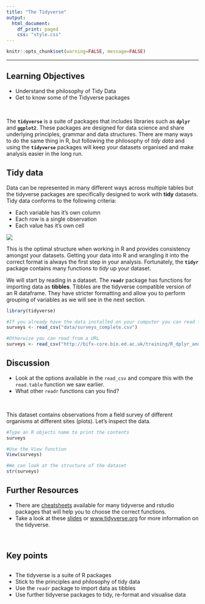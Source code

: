 ```yaml
---
title: "The Tidyverse"
output:
  html_document:
    df_print: paged
    css: "style.css"
---
```


<head>
<script src="https://kit.fontawesome.com/ece750edd7.js" crossorigin="anonymous"></script>
</head>

```r
knitr::opts_chunk$set(warning=FALSE, message=FALSE)
```

----

##
<div class="objectives">
<h2><i class="far fa-check-square"></i> Learning Objectives</h2>
 * Understand the philosophy of Tidy Data
 * Get to know some of the Tidyverse packages
</div>
<br>

The **`tidyverse`** is a suite of packages that includes libraries such as **`dplyr`** and **`ggplot2`**. These packages are designed for data science and share underlying principles, grammar and data structures. There are many ways to do the same thing in R, but following the philosophy of *tidy data* and using the **`tidyverse`** packages will keep your datasets organised and make analysis easier in the long run. 

## **Tidy data**

Data can be represented in many different ways across multiple tables but the tidyverse packages are specifically designed to work with **tidy** datasets. Tidy data conforms to the following criteria:

* Each variable has it's own column
* Each row is a single observation
* Each value has it's own cell

![](images/tidy.png)

This is the optimal structure when working in R and provides consistency amongst your datasets. Getting your data into R and wrangling it into the correct format is always the first step in your analysis. Fortunately, the **`tidyr`** package contains many functions to *tidy* up your dataset.

We will start by reading in a dataset. The **`readr`** package has functions for importing data as **tibbles**. Tibbles are the tidyverse compatible version of an R dataframe. They have stricter formatting and allow you to perform grouping of variables as we will see in the next section.

```r
library(tidyverse)

#If you already have the data installed on your computer you can read from a file:
surveys <- read_csv("data/surveys_complete.csv")
```

```r
#Otherwise you can read from a URL
surveys <- read_csv("http://bifx-core.bio.ed.ac.uk/training/R_dplyr_and_ggplot2/data/surveys_complete.csv")
```

<div class="discussion">
<h2><i class="far fa-bell"></i> Discussion</h2>
* Look at the options available in the `read_csv` and compare this with the `read.table` function we saw earlier.
* What other `readr` functions can you find?
</div>
<br>

This dataset contains observations from a field survey of different organisms at different sites (plots). Let's inspect the data.

```r
#Type an R objects name to print the contents
surveys
```

```r
#Use the View function
View(surveys)
```

```r
#We can look at the structure of the dataset
str(surveys)
```

<div class="resources">
<h2><i class="fas fa-book"></i> Further Resources</h2>
* There are [cheatsheets](https://rstudio.com/resources/cheatsheets/) available for many tidyverse and rstudio packages that will help you to choose the correct functions.
* Take a look at these [slides](https://drive.google.com/open?id=181oNGmKKxyx3XUDvYFgxtGj4aQjCguW0LRb3r0UIviM) or [www.tidyverse.org](www.tidyverse.org) for more information on the tidyverse.
</div>
<br>

<div class="key-points">
<h2><i class="fas fa-thumbtack"></i> Key points</h2>
##
 * The tidyverse is a suite of R packages
 * Stick to the principles and philosophy of tidy data
 * Use the `readr` package to import data as tibbles 
 * Use further tidyverse packages to tidy, re-format and visualise data
</div>
<br>
